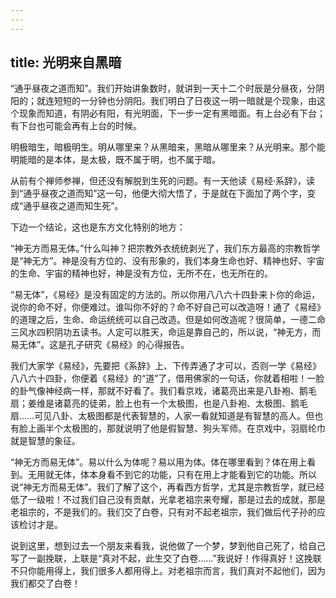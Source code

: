 ```yaml
---
---
---
```

title: 光明来自黑暗
---




“通乎昼夜之道而知”。我们开始讲象数时，就讲到一天十二个时辰是分昼夜，分阴阳的；就连短短的一分钟也分阴阳。我们明白了日夜这一明一暗就是个现象，由这个现象而知道，有阴必有阳，有光明面，下一步一定有黑暗面。有上台必有下台；有下台也可能会再有上台的时候。

明极暗生，暗极明生。明从哪里来？从黑暗来，黑暗从哪里来？从光明来。那个能明能暗的是本体，是太极，既不属于明，也不属于暗。

从前有个禅师参禅，但还没有解脱到生死的问题。有一天他读《易经·系辞》，读到“通乎昼夜之道而知”这一句，他便大彻大悟了，于是就在下面加了两个字，变成“通乎昼夜之道而知生死”。

下边一个结论，这也是东方文化特别的地方：

“神无方而易无体。”什么叫神？把宗教外衣统统剥光了，我们东方最高的宗教哲学是“神无方”。神是没有方位的、没有形象的，我们本身生命也好、精神也好、宇宙的生命、宇宙的精神也好，神是没有方位，无所不在，也无所在的。

“易无体”，《易经》是没有固定的方法的。所以你用八八六十四卦来卜你的命运，说你的命不好，你便难过。谁叫你不好的？命不好自己可以改造呀！通了《易经》的道理之后，生命、命运统统可以自己改造。但是如何改造呢？很简单，一德二命三风水四积阴功五读书。人定可以胜天，命运是靠自己的，所以说，“神无方，而易无体”。这是孔子研究《易经》的心得报告。

我们大家学《易经》，先要把《系辞》上、下传弄通了才可以，否则一学《易经》八八六十四卦，你便着《易经》的“道”了，借用佛家的一句话，你就着相啦！一脸的卦气像神经病一样，那就不好看了。我们看京戏，诸葛亮出来是八卦袍、鹅毛扇；姜维是诸葛亮的徒弟，脸上也有一个太极图，也是八卦袍、太极图、鹅毛扇……可见八卦、太极图都是代表智慧的，人家一看就知道是有智慧的高人。但也有脸上画半个太极图的，那就说明了他是假智慧、狗头军师。在京戏中，羽扇纶巾就是智慧的象征。

“神无方而易无体”。易以什么为体呢？易以用为体。体在哪里看到？体在用上看到。无用就无体，体本身看不到它的功能，只有在用上才能看到它的功能。所以说“神无方而易无体”。我们了解了这个，再看西方哲学，尤其是宗教哲学，就已经低了一级啦！不过我们自己没有贡献，光拿老祖宗来夸耀，那是过去的成就，那是老祖宗的，不是我们的。我们交了白卷，只有对不起老祖宗，我们做后代子孙的应该检讨才是。

说到这里，想到过去一个朋友来看我，说他做了一个梦，梦到他自己死了，给自己写了一副挽联，上联是“真对不起，此生交了白卷……”我说好！作得真好！这挽联不只你能用得上，我们很多人都用得上。对老祖宗而言，我们真对不起他们，因为我们都交了白卷！